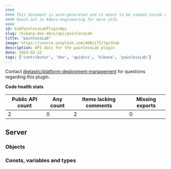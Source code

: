 ```yaml
---
####
#### This document is auto-generated and is meant to be viewed inside our experimental, new docs system.
#### Reach out in #docs-engineering for more info.
####
id: kibPainlessLabPluginApi
slug: /kibana-dev-docs/api/painlessLab
title: "painlessLab"
image: https://source.unsplash.com/400x175/?github
description: API docs for the painlessLab plugin
date: 2024-02-22
tags: ['contributor', 'dev', 'apidocs', 'kibana', 'painlessLab']
---
```




Contact [@elastic/platform-deployment-management](https://github.com/orgs/elastic/teams/platform-deployment-management) for questions regarding this plugin.

**Code health stats**

| Public API count  | Any count | Items lacking comments | Missing exports |
|-------------------|-----------|------------------------|-----------------|
| 2 | 0 | 2 | 0 |

## Server

### Objects
<DocDefinitionList data={painlessLabObj.server.objects}/>

### Consts, variables and types
<DocDefinitionList data={painlessLabObj.server.misc}/>

